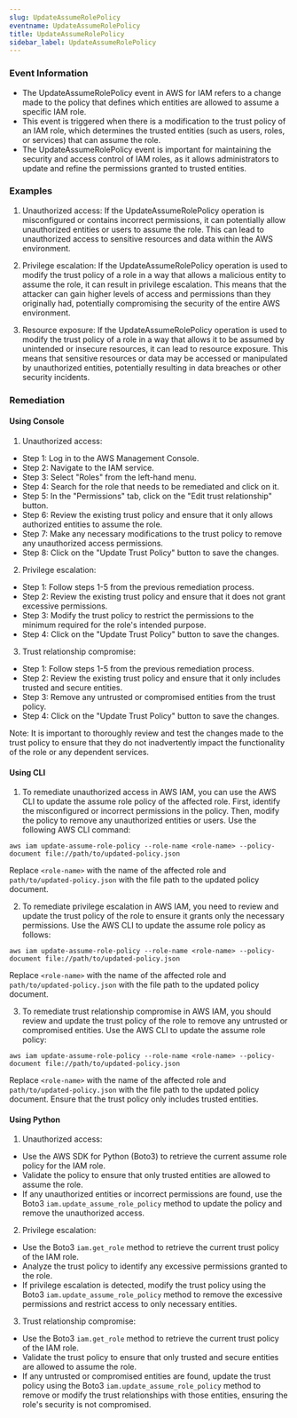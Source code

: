 ```yaml
--- 
slug: UpdateAssumeRolePolicy
eventname: UpdateAssumeRolePolicy
title: UpdateAssumeRolePolicy
sidebar_label: UpdateAssumeRolePolicy
---
```

                       
### Event Information

- The UpdateAssumeRolePolicy event in AWS for IAM refers to a change made to the policy that defines which entities are allowed to assume a specific IAM role.
- This event is triggered when there is a modification to the trust policy of an IAM role, which determines the trusted entities (such as users, roles, or services) that can assume the role.
- The UpdateAssumeRolePolicy event is important for maintaining the security and access control of IAM roles, as it allows administrators to update and refine the permissions granted to trusted entities.


### Examples

1. Unauthorized access: If the UpdateAssumeRolePolicy operation is misconfigured or contains incorrect permissions, it can potentially allow unauthorized entities or users to assume the role. This can lead to unauthorized access to sensitive resources and data within the AWS environment.

2. Privilege escalation: If the UpdateAssumeRolePolicy operation is used to modify the trust policy of a role in a way that allows a malicious entity to assume the role, it can result in privilege escalation. This means that the attacker can gain higher levels of access and permissions than they originally had, potentially compromising the security of the entire AWS environment.

3. Resource exposure: If the UpdateAssumeRolePolicy operation is used to modify the trust policy of a role in a way that allows it to be assumed by unintended or insecure resources, it can lead to resource exposure. This means that sensitive resources or data may be accessed or manipulated by unauthorized entities, potentially resulting in data breaches or other security incidents.

### Remediation

#### Using Console

1. Unauthorized access:
- Step 1: Log in to the AWS Management Console.
- Step 2: Navigate to the IAM service.
- Step 3: Select "Roles" from the left-hand menu.
- Step 4: Search for the role that needs to be remediated and click on it.
- Step 5: In the "Permissions" tab, click on the "Edit trust relationship" button.
- Step 6: Review the existing trust policy and ensure that it only allows authorized entities to assume the role.
- Step 7: Make any necessary modifications to the trust policy to remove any unauthorized access permissions.
- Step 8: Click on the "Update Trust Policy" button to save the changes.

2. Privilege escalation:
- Step 1: Follow steps 1-5 from the previous remediation process.
- Step 2: Review the existing trust policy and ensure that it does not grant excessive permissions.
- Step 3: Modify the trust policy to restrict the permissions to the minimum required for the role's intended purpose.
- Step 4: Click on the "Update Trust Policy" button to save the changes.

3. Trust relationship compromise:
- Step 1: Follow steps 1-5 from the previous remediation process.
- Step 2: Review the existing trust policy and ensure that it only includes trusted and secure entities.
- Step 3: Remove any untrusted or compromised entities from the trust policy.
- Step 4: Click on the "Update Trust Policy" button to save the changes.

Note: It is important to thoroughly review and test the changes made to the trust policy to ensure that they do not inadvertently impact the functionality of the role or any dependent services.

#### Using CLI

1. To remediate unauthorized access in AWS IAM, you can use the AWS CLI to update the assume role policy of the affected role. First, identify the misconfigured or incorrect permissions in the policy. Then, modify the policy to remove any unauthorized entities or users. Use the following AWS CLI command:

```
aws iam update-assume-role-policy --role-name <role-name> --policy-document file://path/to/updated-policy.json
```

Replace `<role-name>` with the name of the affected role and `path/to/updated-policy.json` with the file path to the updated policy document.

2. To remediate privilege escalation in AWS IAM, you need to review and update the trust policy of the role to ensure it grants only the necessary permissions. Use the AWS CLI to update the assume role policy as follows:

```
aws iam update-assume-role-policy --role-name <role-name> --policy-document file://path/to/updated-policy.json
```

Replace `<role-name>` with the name of the affected role and `path/to/updated-policy.json` with the file path to the updated policy document.

3. To remediate trust relationship compromise in AWS IAM, you should review and update the trust policy of the role to remove any untrusted or compromised entities. Use the AWS CLI to update the assume role policy:

```
aws iam update-assume-role-policy --role-name <role-name> --policy-document file://path/to/updated-policy.json
```

Replace `<role-name>` with the name of the affected role and `path/to/updated-policy.json` with the file path to the updated policy document. Ensure that the trust policy only includes trusted entities.

#### Using Python

1. Unauthorized access:
- Use the AWS SDK for Python (Boto3) to retrieve the current assume role policy for the IAM role.
- Validate the policy to ensure that only trusted entities are allowed to assume the role.
- If any unauthorized entities or incorrect permissions are found, use the Boto3 `iam.update_assume_role_policy` method to update the policy and remove the unauthorized access.

2. Privilege escalation:
- Use the Boto3 `iam.get_role` method to retrieve the current trust policy of the IAM role.
- Analyze the trust policy to identify any excessive permissions granted to the role.
- If privilege escalation is detected, modify the trust policy using the Boto3 `iam.update_assume_role_policy` method to remove the excessive permissions and restrict access to only necessary entities.

3. Trust relationship compromise:
- Use the Boto3 `iam.get_role` method to retrieve the current trust policy of the IAM role.
- Validate the trust policy to ensure that only trusted and secure entities are allowed to assume the role.
- If any untrusted or compromised entities are found, update the trust policy using the Boto3 `iam.update_assume_role_policy` method to remove or modify the trust relationships with those entities, ensuring the role's security is not compromised.


 